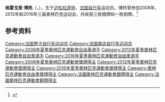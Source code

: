 {{BLPsources|time=2015-05-01}}
{{Expand|time=2015-05-01}}
{{MedalTableTop}}
{{MedalSport|[[場地自行車運動|場地自行車運動]]}}
{{MedalCountry|{{FRA}}}}
{{MedalCompetition|[[奧林匹克運動會|奧林匹克運動會]]}}
{{MedalSilver|[[2008年夏季奧林匹克運動會|2008年北京]]|[[2008年夏季奧林匹克運動會自行車比賽|團體競速]]}}
{{MedalSilver|[[2012年夏季奧林匹克運動會|2012年伦敦]]|[[2012年夏季奧林匹克運動會自行車比賽|團體競速]]}}
{{MedalSilver|[[2012年夏季奧林匹克運動會|2012年伦敦]]|[[2012年夏季奧林匹克運動會自行車比賽|個人競速]]}}
{{MedalBronze|[[2016年夏季奧林匹克運動會|2016年里约热内卢]]|[[2016年夏季奧林匹克運動會自行車比賽|團體競速]]}}
{{MedalBottom}}

'''格雷戈里·博热'''（{{lang-fr|Grégory Baugé}}，{{bd|1985年|1月31日}}），生于[[迈松拉菲特|迈松拉菲特]]，[[法国|法国]][[自行车|自行车]]运动员。博热曾参加2008年、2012年和2016年三届奥林匹克运动会，共收获三枚银牌和一枚铜牌。<ref>{{Cite web|title=Grégory BAUGE|url=https://olympics.com/zh/athletes/gregory-bauge|accessdate=2021-09-20|work=International Olympic Committee|archive-date=2021-09-21|archive-url=https://web.archive.org/web/20210921060735/https://olympics.com/zh/athletes/gregory-bauge|dead-url=no}}</ref>

== 参考资料 ==
{{reflist}}

{{commonscat|Grégory Baugé}}

{{Authority control}}
{{DEFAULTSORT:Bauge, Gregory}}
[[Category:法国男子自行车运动员|Category:法国男子自行车运动员]]
[[Category:法国奥运自行车运动员|Category:法国奥运自行车运动员]]
[[Category:2008年夏季奧林匹克運動會自由車選手|Category:2008年夏季奧林匹克運動會自由車選手]]
[[Category:2012年夏季奧林匹克運動會自由車選手|Category:2012年夏季奧林匹克運動會自由車選手]]
[[Category:2016年夏季奧林匹克運動會自由車選手|Category:2016年夏季奧林匹克運動會自由車選手]]
[[Category:2008年夏季奧林匹克運動會獎牌得主|Category:2008年夏季奧林匹克運動會獎牌得主]]
[[Category:2012年夏季奧林匹克運動會獎牌得主|Category:2012年夏季奧林匹克運動會獎牌得主]]
[[Category:2016年夏季奧林匹克運動會獎牌得主|Category:2016年夏季奧林匹克運動會獎牌得主]]
[[Category:奧林匹克運動會自由車獎牌得主|Category:奧林匹克運動會自由車獎牌得主]]
[[Category:法國奧林匹克運動會銀牌得主|Category:法國奧林匹克運動會銀牌得主]]
[[Category:法國奧林匹克運動會銅牌得主|Category:法國奧林匹克運動會銅牌得主]]


{{France-bio-stub}}